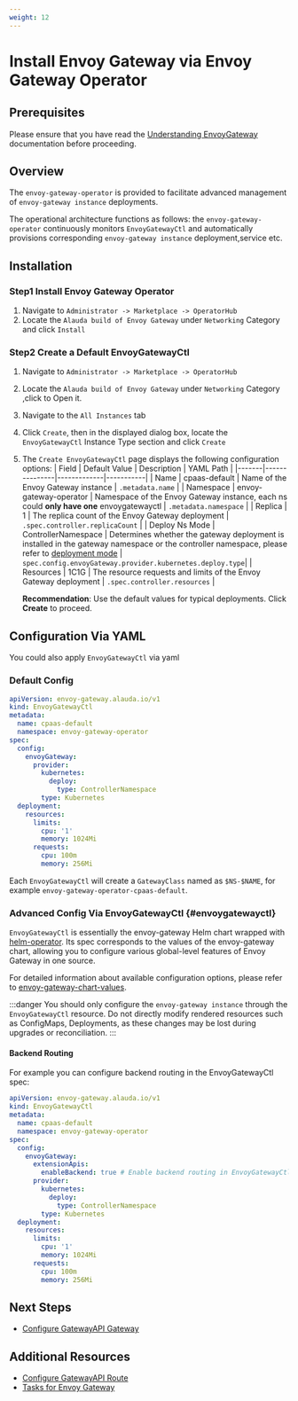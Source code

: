 ```yaml
---
weight: 12
---
```


# Install Envoy Gateway via Envoy Gateway Operator

## Prerequisites

Please ensure that you have read the [Understanding EnvoyGateway](../architecture/understanding_envoy_gateway.mdx) documentation before proceeding.

## Overview

The `envoy-gateway-operator` is provided to facilitate advanced management of `envoy-gateway instance` deployments.

The operational architecture functions as follows:
the `envoy-gateway-operator` continuously monitors `EnvoyGatewayCtl` and automatically provisions corresponding `envoy-gateway instance` deployment,service etc.

## Installation

### Step1 Install Envoy Gateway Operator

1. Navigate to `Administrator -> Marketplace -> OperatorHub`
2. Locate the `Alauda build of Envoy Gateway` under `Networking` Category and click `Install`

### Step2 Create a Default EnvoyGatewayCtl

1. Navigate to `Administrator -> Marketplace -> OperatorHub`
2. Locate the `Alauda build of Envoy Gateway` under `Networking` Category ,click to Open it.
3. Navigate to the `All Instances` tab
4. Click `Create`, then in the displayed dialog box, locate the `EnvoyGatewayCtl` Instance Type section and click `Create`
5. The `Create EnvoyGatewayCtl` page displays the following configuration options:
   | Field | Default Value | Description | YAML Path |
   |-------|---------------|-------------|-----------|
   | Name | cpaas-default | Name of the Envoy Gateway instance | `.metadata.name` |
   | Namespace | envoy-gateway-operator | Namespace of the Envoy Gateway instance, each ns could **only have one** envoygatewayctl | `.metadata.namespace` |
   | Replica | 1 | The replica count of the Envoy Gateway deployment | `.spec.controller.replicaCount` |
   | Deploy Ns Mode | ControllerNamespace | Determines whether the gateway deployment is installed in the gateway namespace or the controller namespace, please refer to [deployment mode](https://gateway.envoyproxy.io/docs/tasks/operations/deployment-mode/) | `spec.config.envoyGateway.provider.kubernetes.deploy.type`|
   | Resources | 1C1G | The resource requests and limits of the Envoy Gateway deployment | `.spec.controller.resources` |

   **Recommendation**: Use the default values for typical deployments. Click **Create** to proceed.

## Configuration Via YAML

You could also apply `EnvoyGatewayCtl` via yaml

### Default Config

```yaml
apiVersion: envoy-gateway.alauda.io/v1
kind: EnvoyGatewayCtl
metadata:
  name: cpaas-default
  namespace: envoy-gateway-operator
spec:
  config:
    envoyGateway:
      provider:
        kubernetes:
          deploy:
            type: ControllerNamespace
        type: Kubernetes
  deployment:
    resources:
      limits:
        cpu: '1'
        memory: 1024Mi
      requests:
        cpu: 100m
        memory: 256Mi
```
Each `EnvoyGatewayCtl` will create a `GatewayClass` named as `$NS-$NAME`, for example `envoy-gateway-operator-cpaas-default`.

### Advanced Config Via EnvoyGatewayCtl \{#envoygatewayctl}

`EnvoyGatewayCtl` is essentially the envoy-gateway Helm chart wrapped with [helm-operator](https://sdk.operatorframework.io/docs/building-operators/helm/tutorial/). Its spec corresponds to the values of the envoy-gateway chart, allowing you to configure various global-level features of Envoy Gateway in one source.

For detailed information about available configuration options, please refer to [envoy-gateway-chart-values](https://github.com/envoyproxy/gateway/tree/v1.5.0/charts/gateway-helm).

:::danger
You should only configure the `envoy-gateway instance` through the `EnvoyGatewayCtl` resource. Do not directly modify rendered resources such as ConfigMaps, Deployments, as these changes may be lost during upgrades or reconciliation.
:::


#### Backend Routing

For example you can configure backend routing in the EnvoyGatewayCtl spec:

```yaml
apiVersion: envoy-gateway.alauda.io/v1
kind: EnvoyGatewayCtl
metadata:
  name: cpaas-default
  namespace: envoy-gateway-operator
spec:
  config:
    envoyGateway:
      extensionApis:
        enableBackend: true # Enable backend routing in EnvoyGatewayCtl not the envoygateway configmap
      provider:
        kubernetes:
          deploy:
            type: ControllerNamespace
        type: Kubernetes
  deployment:
    resources:
      limits:
        cpu: '1'
        memory: 1024Mi
      requests:
        cpu: 100m
        memory: 256Mi
```

## Next Steps
- [Configure GatewayAPI Gateway](../functions/configure_gatewayapi_gateway.mdx)
## Additional Resources
- [Configure GatewayAPI Route](../functions/configure_gatewayapi_route.mdx)
- [Tasks for Envoy Gateway](../how_to/tasks_for_envoy_gateway.mdx)
